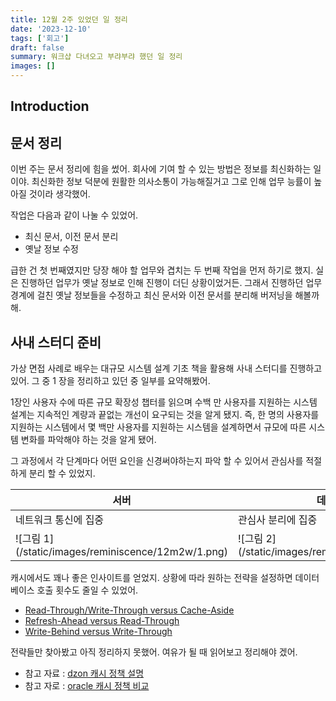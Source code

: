```yaml
---
title: 12월 2주 있었던 일 정리
date: '2023-12-10'
tags: ['회고']
draft: false
summary: 워크샵 다녀오고 부랴부랴 했던 일 정리
images: []
---
```


## Introduction

<TOCInline toc={props.toc} exclude="Introduction" />

## 문서 정리

이번 주는 문서 정리에 힘을 썼어.
회사에 기여 할 수 있는 방법은 정보를 최신화하는 일이야.
최신화한 정보 덕분에 원활한 의사소통이 가능해질거고 그로 인해 업무 능률이 높아질 것이라 생각했어.

작업은 다음과 같이 나눌 수 있었어.

- 최신 문서, 이전 문서 분리
- 옛날 정보 수정

급한 건 첫 번째였지만 당장 해야 할 업무와 겹치는 두 번째 작업을 먼저 하기로 했지.
실은 진행하던 업무가 옛날 정보로 인해 진행이 더딘 상황이었거든.
그래서 진행하던 업무 경계에 걸친 옛날 정보들을 수정하고 최신 문서와 이전 문서를 분리해 버저닝을 해볼까 해.

## 사내 스터디 준비

가상 면접 사례로 배우는 대규모 시스템 설계 기초 책을 활용해 사내 스터디를 진행하고 있어.
그 중 1 장을 정리하고 있던 중 일부를 요약해봤어.

1장인 사용자 수에 따른 규모 확장성 챕터를 읽으며 수백 만 사용자를 지원하는 시스템 설계는 지속적인 계량과 끝없는 개선이 요구되는 것을 알게 됐지.
즉, 한 명의 사용자를 지원하는 시스템에서 몇 백만 사용자를 지원하는 시스템을 설계하면서 규모에 따른 시스템 변화를 파악해야 하는 것을 알게 됐어.

그 과정에서 각 단계마다 어떤 요인을 신경써야하는지 파악 할 수 있어서 관심사를 적절하게 분리 할 수 있었지.

<table>
    <thead>
    <tr>
        <th>서버</th>
        <th>데이터베이스</th>
    </tr>
    </thead>
    <tbody>
    <tr>
        <td>
            네트워크 통신에 집중
        </td>
        <td>
            관심사 분리에 집중
        </td>
    </tr>
    <tr>
        <td>
            ![그림 1](/static/images/reminiscence/12m2w/1.png)
        </td>
        <td>
            ![그림 2](/static/images/reminiscence/12m2w/2.png)
        </td>
    </tr>
    </tbody>
</table>

캐시에서도 꽤나 좋은 인사이트를 얻었지.
상황에 따라 원하는 전략을 설정하면 데이터베이스 호출 횟수도 줄일 수 있었어.

- [Read-Through/Write-Through versus Cache-Aside](https://docs.oracle.com/cd/E15357_01/coh.360/e15723/cache_rtwtwbra.htm#CHDJHAEG)
- [Refresh-Ahead versus Read-Through](https://docs.oracle.com/cd/E15357_01/coh.360/e15723/cache_rtwtwbra.htm#CHDIAGJA)
- [Write-Behind versus Write-Through](https://docs.oracle.com/cd/E15357_01/coh.360/e15723/cache_rtwtwbra.htm#CHDHECHF)

전략들만 찾아봤고 아직 정리하지 못했어.
여유가 될 때 읽어보고 정리해야 겠어.

- 참고 자료 : [dzon 캐시 정책 설명](https://dzone.com/articles/using-read-through-amp-write-through-in-distribute)
- 참고 자로 : [oracle 캐시 정책 비교](https://docs.oracle.com/cd/E15357_01/coh.360/e15723/cache_rtwtwbra.htm#COHDG201)
